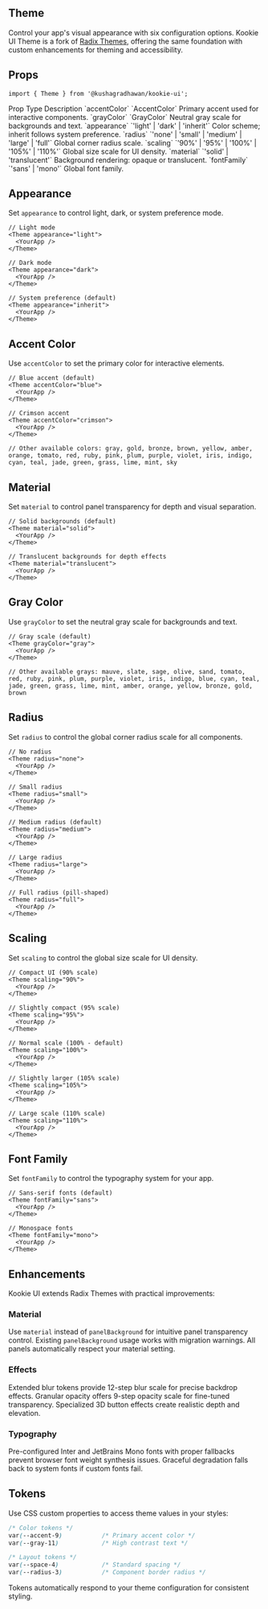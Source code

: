 
<Section size="1">

<Cog />

# Theme

Control your app's visual appearance with six configuration options. Kookie UI Theme is a fork of [Radix Themes](https://www.radix-ui.com/themes), offering the same foundation with custom enhancements for theming and accessibility.

</Section>

<Section size="1">

## Props

<CodeBlock buttonsPosition="center">

```tsx
import { Theme } from '@kushagradhawan/kookie-ui';
```

</CodeBlock>

<Box>
  <Table.Root mt="6" my="6" size="2" variant="ghost" layout="fixed">
    <colgroup>
      <col style={{ width: '20%' }} />
      <col style={{ width: '45%' }} />
      <col />
    </colgroup>
    <Table.Header>
      <Table.Row>
        <Table.ColumnHeaderCell weight="medium">Prop</Table.ColumnHeaderCell>
        <Table.ColumnHeaderCell weight="medium">Type</Table.ColumnHeaderCell>
        <Table.ColumnHeaderCell weight="medium">Description</Table.ColumnHeaderCell>
      </Table.Row>
    </Table.Header>
    <Table.Body>
      <Table.Row>
        <Table.RowHeaderCell>`accentColor`</Table.RowHeaderCell>
        <Table.Cell>`AccentColor`</Table.Cell>
        <Table.Cell>Primary accent used for interactive components.</Table.Cell>
      </Table.Row>
      <Table.Row>
        <Table.RowHeaderCell>`grayColor`</Table.RowHeaderCell>
        <Table.Cell>`GrayColor`</Table.Cell>
        <Table.Cell>Neutral gray scale for backgrounds and text.</Table.Cell>
      </Table.Row>
      <Table.Row>
        <Table.RowHeaderCell>`appearance`</Table.RowHeaderCell>
        <Table.Cell>`'light' | 'dark' | 'inherit'`</Table.Cell>
        <Table.Cell>Color scheme; inherit follows system preference.</Table.Cell>
      </Table.Row>
      <Table.Row>
        <Table.RowHeaderCell>`radius`</Table.RowHeaderCell>
        <Table.Cell>`'none' | 'small' | 'medium' | 'large' | 'full'`</Table.Cell>
        <Table.Cell>Global corner radius scale.</Table.Cell>
      </Table.Row>
      <Table.Row>
        <Table.RowHeaderCell>`scaling`</Table.RowHeaderCell>
        <Table.Cell>`'90%' | '95%' | '100%' | '105%' | '110%'`</Table.Cell>
        <Table.Cell>Global size scale for UI density.</Table.Cell>
      </Table.Row>
      <Table.Row>
        <Table.RowHeaderCell>`material`</Table.RowHeaderCell>
        <Table.Cell>`'solid' | 'translucent'`</Table.Cell>
        <Table.Cell>Background rendering: opaque or translucent.</Table.Cell>
      </Table.Row>
      <Table.Row>
        <Table.RowHeaderCell>`fontFamily`</Table.RowHeaderCell>
        <Table.Cell>`'sans' | 'mono'`</Table.Cell>
        <Table.Cell>Global font family.</Table.Cell>
      </Table.Row>
    </Table.Body>
  </Table.Root>
</Box>

</Section>

<Section size="1">

## Appearance

Set `appearance` to control light, dark, or system preference mode.

<CodeBlock>

```tsx
// Light mode
<Theme appearance="light">
  <YourApp />
</Theme>

// Dark mode
<Theme appearance="dark">
  <YourApp />
</Theme>

// System preference (default)
<Theme appearance="inherit">
  <YourApp />
</Theme>
```

</CodeBlock>

</Section>



<Section size="1">

## Accent Color

Use `accentColor` to set the primary color for interactive elements.

<CodeBlock>

```tsx
// Blue accent (default)
<Theme accentColor="blue">
  <YourApp />
</Theme>

// Crimson accent
<Theme accentColor="crimson">
  <YourApp />
</Theme>

// Other available colors: gray, gold, bronze, brown, yellow, amber, orange, tomato, red, ruby, pink, plum, purple, violet, iris, indigo, cyan, teal, jade, green, grass, lime, mint, sky
```

</CodeBlock>

</Section>



<Section size="1">

## Material

Set `material` to control panel transparency for depth and visual separation.

<CodeBlock>

```tsx
// Solid backgrounds (default)
<Theme material="solid">
  <YourApp />
</Theme>

// Translucent backgrounds for depth effects
<Theme material="translucent">
  <YourApp />
</Theme>
```

</CodeBlock>

</Section>



<Section size="1">

## Gray Color

Use `grayColor` to set the neutral gray scale for backgrounds and text.

<CodeBlock>

```tsx
// Gray scale (default)
<Theme grayColor="gray">
  <YourApp />
</Theme>

// Other available grays: mauve, slate, sage, olive, sand, tomato, red, ruby, pink, plum, purple, violet, iris, indigo, blue, cyan, teal, jade, green, grass, lime, mint, amber, orange, yellow, bronze, gold, brown
```

</CodeBlock>

</Section>

<Section size="1">

## Radius

Set `radius` to control the global corner radius scale for all components.

<CodeBlock>

```tsx
// No radius
<Theme radius="none">
  <YourApp />
</Theme>

// Small radius
<Theme radius="small">
  <YourApp />
</Theme>

// Medium radius (default)
<Theme radius="medium">
  <YourApp />
</Theme>

// Large radius
<Theme radius="large">
  <YourApp />
</Theme>

// Full radius (pill-shaped)
<Theme radius="full">
  <YourApp />
</Theme>
```

</CodeBlock>

</Section>

<Section size="1">

## Scaling

Set `scaling` to control the global size scale for UI density.

<CodeBlock>

```tsx
// Compact UI (90% scale)
<Theme scaling="90%">
  <YourApp />
</Theme>

// Slightly compact (95% scale)
<Theme scaling="95%">
  <YourApp />
</Theme>

// Normal scale (100% - default)
<Theme scaling="100%">
  <YourApp />
</Theme>

// Slightly larger (105% scale)
<Theme scaling="105%">
  <YourApp />
</Theme>

// Large scale (110% scale)
<Theme scaling="110%">
  <YourApp />
</Theme>
```

</CodeBlock>

</Section>

<Section size="1">

## Font Family

Set `fontFamily` to control the typography system for your app.

<CodeBlock>

```tsx
// Sans-serif fonts (default)
<Theme fontFamily="sans">
  <YourApp />
</Theme>

// Monospace fonts
<Theme fontFamily="mono">
  <YourApp />
</Theme>
```

</CodeBlock>

</Section>



<Section size="1">

## Enhancements

Kookie UI extends Radix Themes with practical improvements:

### Material

Use `material` instead of `panelBackground` for intuitive panel transparency control. Existing `panelBackground` usage works with migration warnings. All panels automatically respect your material setting.

### Effects

Extended blur tokens provide 12-step blur scale for precise backdrop effects. Granular opacity offers 9-step opacity scale for fine-tuned transparency. Specialized 3D button effects create realistic depth and elevation.

### Typography

Pre-configured Inter and JetBrains Mono fonts with proper fallbacks prevent browser font weight synthesis issues. Graceful degradation falls back to system fonts if custom fonts fail.

</Section>



<Section size="1">

## Tokens

Use CSS custom properties to access theme values in your styles:

<CodeBlock>

```css
/* Color tokens */
var(--accent-9)           /* Primary accent color */
var(--gray-11)            /* High contrast text */
```

</CodeBlock>

<CodeBlock>

```css
/* Layout tokens */
var(--space-4)            /* Standard spacing */
var(--radius-3)           /* Component border radius */
```

</CodeBlock>

Tokens automatically respond to your theme configuration for consistent styling.

</Section>